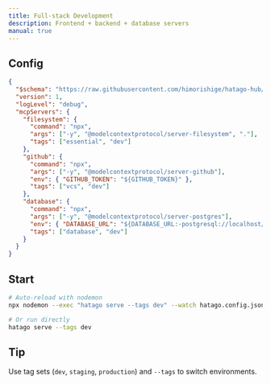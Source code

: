 ```yaml
---
title: Full‑stack Development
description: Frontend + backend + database servers
manual: true
---
```


## Config

```json title="hatago-config.json"
{
  "$schema": "https://raw.githubusercontent.com/himorishige/hatago-hub/main/schemas/config.schema.json",
  "version": 1,
  "logLevel": "debug",
  "mcpServers": {
    "filesystem": {
      "command": "npx",
      "args": ["-y", "@modelcontextprotocol/server-filesystem", "."],
      "tags": ["essential", "dev"]
    },
    "github": {
      "command": "npx",
      "args": ["-y", "@modelcontextprotocol/server-github"],
      "env": { "GITHUB_TOKEN": "${GITHUB_TOKEN}" },
      "tags": ["vcs", "dev"]
    },
    "database": {
      "command": "npx",
      "args": ["-y", "@modelcontextprotocol/server-postgres"],
      "env": { "DATABASE_URL": "${DATABASE_URL:-postgresql://localhost/dev}" },
      "tags": ["database", "dev"]
    }
  }
}
```

## Start

```bash
# Auto-reload with nodemon
npx nodemon --exec "hatago serve --tags dev" --watch hatago.config.json

# Or run directly
hatago serve --tags dev
```

## Tip

Use tag sets (`dev`, `staging`, `production`) and `--tags` to switch environments.

